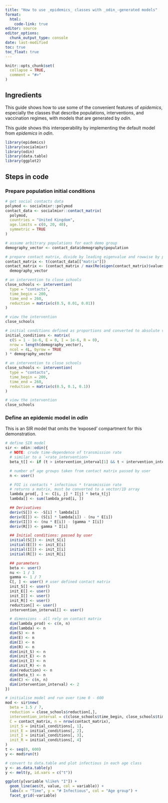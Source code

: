 ```yaml
---
title: "How to use _epidemics_ classes with _odin_-generated models"
format: 
  html:
    code-link: true
editor: source
editor_options: 
  chunk_output_type: console
date: last-modified
toc: true
toc_float: true
---
```


```r
knitr::opts_chunk$set(
  collapse = TRUE,
  comment = "#>"
)
```

## Ingredients

This guide shows how to use some of the convenient features of _epidemics_, especially the classes that describe populations, interventions, and vaccination regimes, with models that are generated by _odin_.

This guide shows this interoperability by implementing the default model from _epidemics_ in _odin_.

```r
library(epidemics)
library(socialmixr)
library(odin)
library(data.table)
library(ggplot2)
```

## Steps in code

### Prepare population initial conditions

```r
# get social contacts data
polymod <- socialmixr::polymod
contact_data <- socialmixr::contact_matrix(
  polymod,
  countries = "United Kingdom",
  age.limits = c(0, 20, 40),
  symmetric = TRUE
)

# assume arbitrary populations for each demo group
demography_vector <- contact_data$demography$population

# prepare contact matrix, divide by leading eigenvalue and rowwise by popsize
contact_matrix <- t(contact_data[["matrix"]])
contact_matrix <- (contact_matrix / max(Re(eigen(contact_matrix)$values))) /
  demography_vector

# an intervention to close schools
close_schools <- intervention(
  type = "contacts",
  time_begin = 200,
  time_end = 260,
  reduction = matrix(c(0.5, 0.01, 0.01))
)

# view the intervention
close_schools

# initial conditions defined as proportions and converted to absolute values
initial_conditions <- matrix(
  c(S = 1 - 1e-6, E = 0, I = 1e-6, R = 0),
  nrow = length(demography_vector),
  ncol = 4L, byrow = TRUE
) * demography_vector

# an intervention to close schools
close_schools <- intervention(
  type = "contacts",
  time_begin = 200,
  time_end = 260,
  reduction = matrix(c(0.5, 0.1, 0.1))
)

# view the intervention
close_schools
```

### Define an epidemic model in _odin_

This is an SIR model that omits the 'exposed' compartment for this demonstration.

```r
# define SIR model
sir <- odin::odin({
  # NOTE: crude time-dependence of transmission rate
  # similar to a `<rate_intervention>`
  beta_t[] <- if (t > intervention_interval[1] && t < intervention_interval[2]) beta * (1.0 - reduction[i]) else beta*(1 + 0*reduction[i])

  # number of age groups taken from contact matrix passed by user
  n <- user()

  # FOI is contacts * infectious * transmission rate
  # returns a matrix, must be converted to a vector/1D array
  lambda_prod[, ] <- C[i, j] * I[j] * beta_t[j]
  lambda[] <- sum(lambda_prod[i, ])

  ## Derivatives
  deriv(S[]) <- -S[i] * lambda[i]
  deriv(E[]) <- (S[i] * lambda[i]) - (nu * E[i])
  deriv(I[]) <- (nu * E[i]) - (gamma * I[i])
  deriv(R[]) <- gamma * I[i]

  ## Initial conditions: passed by user
  initial(S[]) <- init_S[i]
  initial(E[]) <- init_E[i]
  initial(I[]) <- init_I[i]
  initial(R[]) <- init_R[i]

  ## parameters
  beta <- user()
  nu <- 1 / 3
  gamma <- 1 / 7
  C[, ] <- user() # user defined contact matrix
  init_S[] <- user()
  init_E[] <- user()
  init_I[] <- user()
  init_R[] <- user()
  reduction[] <- user()
  intervention_interval[] <- user()

  # dimensions - all rely on contact matrix
  dim(lambda_prod) <- c(n, n)
  dim(lambda) <- n
  dim(S) <- n
  dim(E) <- n
  dim(I) <- n
  dim(R) <- n
  dim(init_S) <- n
  dim(init_E) <- n
  dim(init_I) <- n
  dim(init_R) <- n
  dim(reduction) <- n
  dim(beta_t) <- n
  dim(C) <- c(n, n)
  dim(intervention_interval) <- 2
})
```

```r
# initialise model and run over time 0 - 600
mod <- sir$new(
  beta = 1.5 / 7,
  reduction = close_schools$reduction[,],
  intervention_interval = c(close_schools$time_begin, close_schools$time_end),
  C = contact_matrix, n = nrow(contact_matrix),
  init_S = initial_conditions[, 1],
  init_E = initial_conditions[, 2],
  init_I = initial_conditions[, 3],
  init_R = initial_conditions[, 4]
)
t <- seq(0, 600)
y <- mod$run(t)

# convert to data.table and plot infectious in each age class
y <- as.data.table(y)
y <- melt(y, id.vars = c("t"))

ggplot(y[variable %like% "I"]) +
  geom_line(aes(t, value, col = variable)) +
  labs(x = "Time", y = "# Infectious", col = "Age group") +
  facet_grid(~variable)
```
